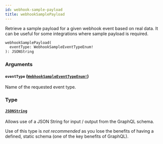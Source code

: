 ```yaml
---
id: webhook-sample-payload
title: webhookSamplePayload
---
```


Retrieve a sample payload for a given webhook event based on real data. It can be useful for some integrations where sample payload is required.

```graphql
webhookSamplePayload(
  eventType: WebhookSampleEventTypeEnum!
): JSONString

```

### Arguments

#### `eventType` ([`WebhookSampleEventTypeEnum!`](/api-reference/enums/webhook-sample-event-type-enum.mdx))

Name of the requested event type.

### Type

#### [`JSONString`](/api-reference/scalars/json-string.mdx)

Allows use of a JSON String for input / output from the GraphQL schema.

Use of this type is _not recommended_ as you lose the benefits of having a defined, static
schema (one of the key benefits of GraphQL).
